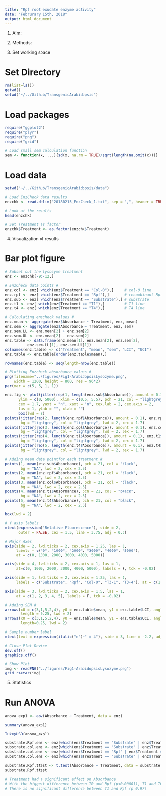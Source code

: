 ```yaml
---
title: "Rpf root exudate enzyme activity"
date: "Februrary 15th, 2018"
output: html_document
---
```


1) Aim: 


2) Methods: 


3) Set working space

# Set Directory
```r
rm(list=ls())
getwd()
setwd("~/../Github/TransgenicArabidopsis")
```

# Load packages
```r
require("ggplot2")
require("plyr")
require("png")
require("grid")

# Load small sem calculation function 
sem <- function(x, ...){sd(x, na.rm = TRUE)/sqrt(length(na.omit(x)))}
```

# Load data

```r
setwd("~/../Github/TransgenicArabidopsis/data")

# Load EnzCheck data results
enzchk <- read.delim("20180215_EnzCheck_1.txt", sep = ",", header = TRUE)

# Look at the results 
head(enzchk)

# Set Treatment as factor 
enzchk$Treatment <- as.factor(enzchk$Treatment)
```

4) Visualization of results 

# Bar plot figure 

```r
# Subset out the lysozyme treatment
enz <- enzchk[-9:-12,]

# EnzCheck data points # 
enz.col <- enz[ which(enz$Treatment == "Col-0"),]     # col-0 line
enz.rpf <- enz[ which(enz$Treatment == "Rpf"),]       # recombinant Rpf
enz.sub <- enz[ which(enz$Treatment == "Substrate"),] # substrate
enz.t1 <- enz[ which(enz$Treatment == "T1"),]         # T1 line
enz.t4 <- enz[ which(enz$Treatment == "T4"),]         # T4 line

# Calculating enzcheck values # 
enz.mean <- aggregate(enz$Absorbance ~ Treatment, enz, mean)
enz.sem <- aggregate(enz$Absorbance ~ Treatment, enz, sem)
enz.sem.LL <- enz.mean[2] + enz.sem[2]
enz.sem.UL <- enz.mean[2] - enz.sem[2]
enz.table <- data.frame(enz.mean[1], enz.mean[2], enz.sem[2],
          enz.sem.LL[1], enz.sem.UL[1])
colnames(enz.table) <- c("Treatment", "mean", "sem", "LCI", "UCI")
enz.table <- enz.table[order(enz.table$mean),]

rownames(enz.table) <- seq(length=nrow(enz.table)) 

# Plotting Enzcheck absorbance values # 
png(filename="../figures/Fig1-ArabidopsisLysozyme.png",
    width = 1200, height = 800, res = 96*2)
par(mar = c(5, 5, 1, 1))

enz.fig <- plot(jitter(rep(1, length(enz.sub$Absorbance)), amount = 0.1), enz.sub$Absorbance,
      ylim = c(0, 5000), xlim = c(0.5, 5.5), pch = 21, col = "lightgrey", bg = "lightgrey", lwd = 3.5,
      cex = 1.7, yaxt = "n", xaxt = "n", cex.lab = 2, cex.axis = 2,
      las = 1, ylab = "", xlab = "")
      box(lwd = 2)
points(jitter(rep(2, length(enz.rpf$Absorbance)), amount = 0.1), enz.rpf$Absorbance, pch = 21, 
       bg = "lightgrey", col = "lightgrey", lwd = 2, cex = 1.7)
points(jitter(rep(3, length(enz.col$Absorbance)), amount = 0.1), enz.col$Absorbance, pch = 21, 
       bg = "lightgrey", col = "lightgrey", lwd = 2, cex = 1.7)
points(jitter(rep(4, length(enz.t1$Absorbance)), amount = 0.1), enz.t1$Absorbance, pch = 21, 
       bg = "lightgrey", col = "lightgrey", lwd = 2, cex = 1.7)
points(jitter(rep(5, length(enz.t4$Absorbance)), amount = 0.1), enz.t4$Absorbance, pch = 21, 
       bg = "lightgrey", col = "lightgrey", lwd = 2, cex = 1.7)

# Adding mean data pointfor each treatment # 
points(1, mean(enz.sub$Absorbance), pch = 21, col = "black", 
       bg = "NA", lwd = 2, cex = 2.5) 
points(2, mean(enz.rpf$Absorbance), pch = 21, col = "black", 
       bg = "NA", lwd = 2, cex = 2.5)  
points(3, mean(enz.col$Absorbance), pch = 21, col = "black", 
       bg = "NA", lwd = 2, cex = 2.5) 
points(4, mean(enz.t1$Absorbance), pch = 21, col = "black", 
       bg = "NA", lwd = 2, cex = 2.5)  
points(5, mean(enz.t4$Absorbance), pch = 21, col = "black", 
       bg = "NA", lwd = 2, cex = 2.5)  

box(lwd = 2)

# Y axis labels
mtext(expression('Relative Fluorescence'), side = 2,
      outer = FALSE, cex = 1.5, line = 3.75, adj = 0.5)

# Major Axes
axis(side = 2, lwd.ticks = 2, cex.axis = 1.25, las = 1, 
     labels = c("0", "1000", "2000", "3000", "4000", "5000"), 
     at = c(0, 1000, 2000, 3000, 4000, 5000))

axis(side = 4, lwd.ticks = 2, cex.axis = 1, las = 1,
     at=c(0, 1000, 2000, 3000, 4000, 5000), labels = F, tck = -0.02)

axis(side = 1, lwd.ticks = 2, cex.axis = 1.25, las = 1,
     labels = c("Substrate", "Rpf", "Col-0", "T3-1", "T3-4"), at = c(1, 2, 3, 4, 5))

axis(side = 3, lwd.ticks = 2, cex.axis = 1.5, las = 1,
     at = c(1, 2, 3, 4, 5), labels = F, tck = -0.02)

# Adding SEM # 
arrows(x0 = c(3,1,5,2,4), y0 = enz.table$mean, y1 = enz.table$LCI, angle = 90,
       length = 0.25, lwd = 2)
arrows(x0 = c(3,1,5,2,4), y0 = enz.table$mean, y1 = enz.table$UCI, angle = 90,
       length=0.25, lwd = 2)

# Sample number label
mtext(text = expression(italic("n")~" = 4"), side = 3, line = -2.2, adj = 0.05, col="black", cex=1.25)

# Close Plot Device
dev.off()
graphics.off()

# Show Plot
img <- readPNG("../figures/Fig1-ArabidopsisLysozyme.png")
grid.raster(img)

```

5) Statistics 

# Run ANOVA

```r
anova_exp1 <- aov(Absorbance ~ Treatment, data = enz)

summary(anova_exp1)

TukeyHSD(anova_exp1)

substrate.Rpf.enz <- enz[which(enz$Treatment == "Substrate" | enz$Treatment == "Rpf"), ]
substrate.col.enz <- enz[which(enz$Treatment == "Substrate" | enz$Treatment == "Col-0"), ]
substrate.col.enz <- enz[which(enz$Treatment == "Rpf" | enz$Treatment == "T1"), ]
substrate.col.enz <- enz[which(enz$Treatment == "Substrate" | enz$Treatment == "T4"), ]

substrate.Rpf.ttest <- t.test(Absorbance ~ Treatment, data = substrate.col.enz)
substrate.Rpf.ttest    

# Treatment had a significant effect on Absorbance 
# With the biggest difference between T0 and Rpf (p<0.00001), T1 and T0 (p<0.00001)
# There is no significant difference between T1 and Rpf (p 0.97)
```




